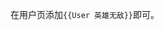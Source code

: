 <includeonly><!-- 在這裡加入模板的保護標識 --></includeonly><noinclude>{{template doc page viewed directly}}</noinclude>
<!-- 在本行下編輯模板說明 -->
在用户页添加<code><nowiki>{{User 英雄无敌}}</nowiki></code>即可。
<includeonly>
<!-- 本行下加入模板的分類 -->
<!-- 本行下加入模板的跨語言鏈接 -->
</includeonly>